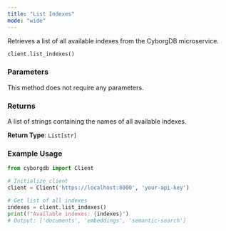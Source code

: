 ```yaml
---
title: "List Indexes"
mode: "wide"
---
```


Retrieves a list of all available indexes from the CyborgDB microservice.

```python
client.list_indexes()
```

### Parameters

This method does not require any parameters.

### Returns

A list of strings containing the names of all available indexes.

**Return Type**: `List[str]`

### Example Usage

```python
from cyborgdb import Client

# Initialize client
client = Client('https://localhost:8000', 'your-api-key')

# Get list of all indexes
indexes = client.list_indexes()
print(f"Available indexes: {indexes}")
# Output: ['documents', 'embeddings', 'semantic-search']
```
